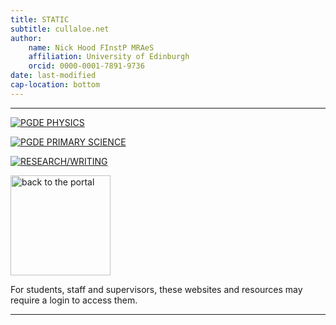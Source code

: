 ```yaml
---
title: STATIC
subtitle: cullaloe.net
author: 
    name: Nick Hood FInstP MRAeS
    affiliation: University of Edinburgh
    orcid: 0000-0001-7891-9736
date: last-modified
cap-location: bottom
---
```


---


::: {#fig-1 layout="[25,25,25,25]"}

[![PGDE PHYSICS](images/avatar.png)](https://static.cullaloe.net/PGDEPhysics)

[![PGDE PRIMARY SCIENCE](images/PBSQ.jpg)](https://static.cullaloe.net/PGDEPrimary)

[![RESEARCH/WRITING](images/desktop.JPG)](https://static.cullaloe.net/Research)

[![back to the portal](images/anarchy.gif){width=160}](https://cullaloe.net)

For students, staff and supervisors, these websites and resources may require a login to access them. 
:::


---
